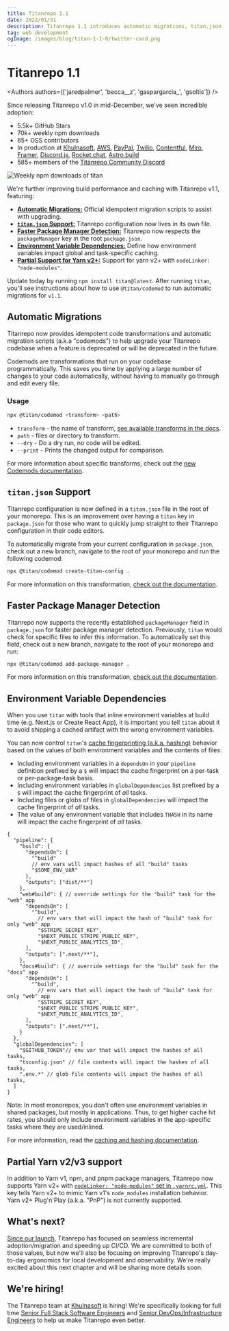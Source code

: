 ```yaml
---
title: Titanrepo 1.1
date: 2022/01/31
description: Titanrepo 1.1 introduces automatic migrations, titan.json configuration, environment variable dependencies, partial Yarn v2 support, and more!
tag: web development
ogImage: /images/blog/titan-1-1-0/twitter-card.png
---
```


# Titanrepo 1.1


<Authors authors={['jaredpalmer', 'becca__z', 'gaspargarcia_', 'gsoltis']} />

Since releasing Titanrepo v1.0 in mid-December, we've seen incredible adoption:

- 5.5k+ GitHub Stars
- 70k+ weekly npm downloads
- 65+ OSS contributors
- In production at [Khulnasoft](https://github.com/khulnasoft/next.js), [AWS](https://github.com/aws-amplify/amplify-ui), [PayPal](https://twitter.com/jaredpalmer/status/1485617973477978121?s=20&t=E5K-_H-Uo0Q1qIB_uAvdXw), [Twilio](https://github.com/twilio-labs/function-templates), [Contentful](https://github.com/contentful/forma-36), [Miro](https://github.com/miroapp/app-examples), [Framer](https://github.com/framer/motion), [Discord.js](https://github.com/discordjs/discord.js), [Rocket.chat](https://github.com/RocketChat/Rocket.Chat.Fuselage), [Astro.build](https://github.com/withastro/astro)
- 585+ members of the [Titanrepo Community Discord](https://titan.khulnasoft.com/discord)

![Weekly npm downloads of `titan`](../../public/images/blog/titan-1-1-0/titanrepo-weekly-npm-downloads.png)

We're further improving build performance and caching with Titanrepo v1.1, featuring:

- [**Automatic Migrations:**](#automatic-migrations) Official idempotent migration scripts to assist with upgrading.
- [**`titan.json` Support:**](#titanjson-support) Titanrepo configuration now lives in its own file.
- [**Faster Package Manager Detection:**](#faster-package-manager-detection) Titanrepo now respects the `packageManager` key in the root `package.json`.
- [**Environment Variable Dependencies:**](#environment-variable-dependencies) Define how environment variables impact global and task-specific caching.
- [**Partial Support for Yarn v2+:**](#partial-yarn-v2v3-support) Support for yarn v2+ with `nodeLinker: "node-modules"`.

Update today by running `npm install titan@latest`. After running `titan`, you'll see instructions about how to use `@titan/codemod` to run automatic migrations for `v1.1`.

## Automatic Migrations

Titanrepo now provides idempotent code transformations and automatic migration scripts (a.k.a "codemods") to help upgrade your Titanrepo codebase when a feature is deprecated or will be deprecated in the future.

Codemods are transformations that run on your codebase programmatically. This saves you time by applying a large number of changes to your code automatically, without having to manually go through and edit every file.

### Usage

```bash
npx @titan/codemod <transform> <path>
```

- `transform` - the name of transform, [see available transforms in the docs](https://titan.khulnasoft.com/docs/reference/codemods#titanrepo-1x).
- `path` - files or directory to transform.
- `--dry` - Do a dry run, no code will be edited.
- `--print` - Prints the changed output for comparison.

For more information about specific transforms, check out the [new Codemods documentation](https://titan.khulnasoft.com/docs/reference/codemods#titanrepo-1x).

## `titan.json` Support

Titanrepo configuration is now defined in a `titan.json` file in the root of your monorepo. This is an improvement over having a `titan` key in `package.json` for those who want to quickly jump straight to their Titanrepo configuration in their code editors.

To automatically migrate from your current configuration in `package.json`, check out a new branch, navigate to the root of your monorepo and run the following codemod:

```bash
npx @titan/codemod create-titan-config .
```

For more information on this transformation, [check out the documentation](https://titan.khulnasoft.com/docs/reference/codemods#create-titan-config).

## Faster Package Manager Detection

Titanrepo now supports the recently established `packageManager` field in `package.json` for faster package manager detection. Previously, `titan` would check for specific files to infer this information. To automatically set this field, check out a new branch, navigate to the root of your monorepo and run:

```bash
npx @titan/codemod add-package-manager .
```

For more information on this transformation, [check out the documentation](https://titan.khulnasoft.com/docs/reference/codemods#add-package-manager).

## Environment Variable Dependencies

When you use `titan` with tools that inline environment variables at build time (e.g. Next.js or Create React App), it is important you tell `titan` about it to avoid shipping a cached artifact with the wrong environment variables.

You can now control `titan`'s [cache fingerprinting (a.k.a. hashing)](https://titan.khulnasoft.com/docs/core-concepts/caching#hashing) behavior based on the values of both environment variables and the contents of files:

- Including environment variables in a `dependsOn` in your `pipeline` definition prefixed by a `$` will impact the cache fingerprint on a per-task or per-package-task basis.
- Including environment variables in `globalDependencies` list prefixed by a `$` will impact the cache fingerprint of _all_ tasks.
- Including files or globs of files in `globalDependencies` will impact the cache fingerprint of _all_ tasks.
- The value of any environment variable that includes `THASH` in its name will impact the cache fingerprint of _all_ tasks.

```jsonc
{
  "pipeline": {
    "build": {
      "dependsOn": {
        "^build"
        // env vars will impact hashes of all "build" tasks
        "$SOME_ENV_VAR"
      },
      "outputs": ["dist/**"]
    },
    "web#build": { // override settings for the "build" task for the "web" app
      "dependsOn": [
        "^build",
          // env vars that will impact the hash of "build" task for only "web" app
          "$STRIPE_SECRET_KEY",
          "$NEXT_PUBLIC_STRIPE_PUBLIC_KEY",
          "$NEXT_PUBLIC_ANALYTICS_ID",
      ],
      "outputs": [".next/**"],
    },
    "docs#build": { // override settings for the "build" task for the "docs" app
      "dependsOn": [
        "^build",
          // env vars that will impact the hash of "build" task for only "web" app
          "$STRIPE_SECRET_KEY",
          "$NEXT_PUBLIC_STRIPE_PUBLIC_KEY",
          "$NEXT_PUBLIC_ANALYTICS_ID",
      ],
      "outputs": [".next/**"],
    }
  },
  "globalDependencies": [
    "$GITHUB_TOKEN"// env var that will impact the hashes of all tasks,
    "tsconfig.json" // file contents will impact the hashes of all tasks,
    ".env.*" // glob file contents will impact the hashes of all tasks,
  ]
}
```

Note: In most monorepos, you don't often use environment variables in shared packages, but mostly in applications. Thus, to get higher cache hit rates, you should only include environment variables in the app-specific tasks where they are used/inlined.

For more information, read the [caching and hashing documentation](https://titan.khulnasoft.com/docs/core-concepts/caching).

## Partial Yarn v2/v3 support

In addition to Yarn v1, npm, and pnpm package managers, Titanrepo now supports Yarn v2+ with [`nodeLinker: "node-modules"` set in `.yarnrc.yml`](https://yarnpkg.com/configuration/yarnrc#nodeLinker). This key tells Yarn v2+ to mimic Yarn v1's `node_modules` installation behavior. Yarn v2+ Plug'n'Play (a.k.a. "PnP") is not currently supported.

## What's next?

[Since our launch](https://titan.khulnasoft.com/blog/joining-khulnasoft), Titanrepo has focused on seamless incremental adoption/migration and speeding up CI/CD. We are committed to both of those values, but now we'll also be focusing on improving Titanrepo's day-to-day ergonomics for local development and observability. We're really excited about this next chapter and will be sharing more details soon.

## We're hiring!

The Titanrepo team at [Khulnasoft](https://khulnasoft.com) is hiring! We're specifically looking for full time [Senior Full Stack Software Engineers](https://khulnasoft.com/careers/senior-full-stack-engineer-amer) and [Senior DevOps/Infrastructure Engineers](https://khulnasoft.com/careers/senior-infrastructure-engineer-amer) to help us make Titanrepo even better.
